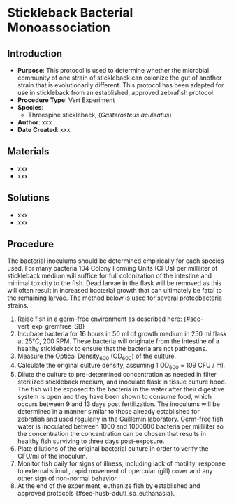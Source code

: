 # Stickleback Bacterial Monoassociation {#sec-vert_exp_mono_ass_SB}

## Introduction

-   **Purpose**: This protocol is used to determine whether the microbial community of one strain of stickleback can colonize the gut of another strain that is evolutionarily different. This protocol has been adapted for use in stickleback from an established, approved zebrafish protocol.
-   **Procedure Type**: Vert Experiment
-   **Species**:
    -   Threespine stickleback, (*Gasterosteus aculeatus*)
-   **Author**: xxx
-   **Date Created**: xxx



## Materials

-   xxx
-   xxx

## Solutions

-   xxx
-   xxx

## Procedure

::: {.callout-notes title="NOTES"}
The bacterial inoculums should be determined empirically for each species used.  For many bacteria 104 Colony Forming Units (CFUs) per milliliter of stickleback medium will suffice for full colonization of the intestine and minimal toxicity to the fish. Dead larvae in the flask will be removed as this will often result in increased bacterial growth that can ultimately be fatal to the remaining larvae.  The method below is used for several proteobacteria strains.  
:::

1.  Raise fish in a germ-free environment as described here: {#sec-vert_exp_gremfree_SB}
2.  Incubate bacteria for 16 hours in 50 ml of growth medium in 250 ml flask at 25°C, 200 RPM. These bacteria will originate from the intestine of a healthy stickleback to ensure that the bacteria are not pathogens.
3.  Measure the Optical Density~600~ (OD~600~) of the culture.
4.  Calculate the original culture density, assuming 1 OD~600~ = 109 CFU / ml.
5.  Dilute the culture to pre-determined concentration as needed in filter sterilized stickleback medium, and inoculate flask in tissue culture hood. The fish will be exposed to the bacteria in the water after their digestive system is open and they have been shown to consume food, which occurs between 9 and 13 days post fertilization. The inoculums will be determined in a manner similar to those already established for zebrafish and used regularly in the Guillemin laboratory. Germ-free fish water is inoculated between 1000 and 1000000 bacteria per milliliter so the concentration the concentration can be chosen that results in healthy fish surviving to three days post-exposure.
6.  Plate dilutions of the original bacterial culture in order to verify the CFU/ml of the inoculum.
7.  Monitor fish daily for signs of illness, including lack of motility, response to external stimuli, rapid movement of opercular (gill) cover and any other sign of non-normal behavior.
8.  At the end of the experiment, euthanize fish by established and approved protocols {#sec-husb-adutl_sb_euthanasia}.

